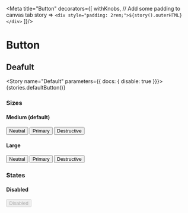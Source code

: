 
<Meta title="Button" decorators={[
    withKnobs,
    // Add some padding to canvas tab
    story => `<div style="padding: 2rem;">${story().outerHTML}</div>`
]}/>

# Button

## Deafult
<Story name="Default" parameters={{ docs: { disable: true }}}>
    {stories.defaultButton()}
</Story>

### Sizes

#### Medium (default)
<Preview>
    <button class="button-neutral">Neutral</button>
    <button class="button-primary">Primary</button>
    <button class="button-destructive">Destructive</button>
</Preview>

#### Large
<Preview>
    <button class="button-neutral large">Neutral</button>
    <button class="button-primary large">Primary</button>
    <button class="button-destructive large">Destructive</button>
</Preview>

### States

#### Disabled
<Preview>
    <button disabled>Disabled</button>
</Preview>

